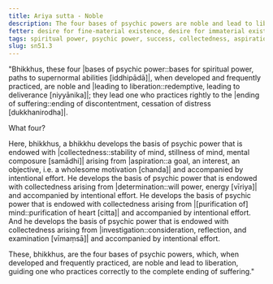```yaml
---
title: Ariya sutta - Noble
description: The four bases of psychic powers are noble and lead to liberation.
fetter: desire for fine-material existence, desire for immaterial existence, conceit, restlessness, ignorance
tags: spiritual power, psychic power, success, collectedness, aspiration, persistence, energy, mind, investigation, reflection, close examination, sn, sn45-56, sn51
slug: sn51.3
---
```


"Bhikkhus, these four |bases of psychic power::bases for spiritual power, paths to supernormal abilities [iddhipādā]|, when developed and frequently practiced, are noble and |leading to liberation::redemptive, leading to deliverance [niyyānika]|; they lead one who practices rightly to the |ending of suffering::ending of discontentment, cessation of distress [dukkhanirodha]|.

What four?

Here, bhikkhus, a bhikkhu develops the basis of psychic power that is endowed with |collectedness::stability of mind, stillness of mind, mental composure [samādhi]| arising from |aspiration::a goal, an interest, an objective, i.e. a wholesome motivation [chanda]| and accompanied by intentional effort. He develops the basis of psychic power that is endowed with collectedness arising from |determination::will power, energy [vīriya]| and accompanied by intentional effort. He develops the basis of psychic power that is endowed with collectedness arising from |[purification of] mind::purification of heart [citta]| and accompanied by intentional effort. And he develops the basis of psychic power that is endowed with collectedness arising from |investigation::consideration, reflection, and examination [vīmaṃsā]| and accompanied by intentional effort.

These, bhikkhus, are the four bases of psychic powers, which, when developed and frequently practiced, are noble and lead to liberation, guiding one who practices correctly to the complete ending of suffering."
